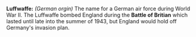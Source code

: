 '''Luffwaffe:''' ''(German orgin)'' The name for a German air force during World War II. 
The Luffwaffe bombed England during the '''Battle of Britian''' which lasted until late into the summer of 1943, but England would hold off Germany's invasion plan.